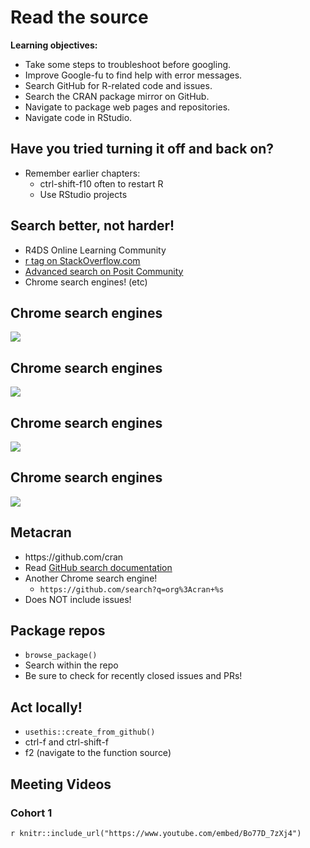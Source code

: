 # Read the source

**Learning objectives:**

-   Take some steps to troubleshoot before googling.
-   Improve Google-fu to find help with error messages.
-   Search GitHub for R-related code and issues.
-   Search the CRAN package mirror on GitHub.
-   Navigate to package web pages and repositories.
-   Navigate code in RStudio.

## Have you tried turning it off and back on? {-}

- Remember earlier chapters: 
    -   ctrl-shift-f10 often to restart R
    -   Use RStudio projects

## Search better, not harder! {-}

-   R4DS Online Learning Community
-   [r tag on StackOverflow.com](https://stackoverflow.com/questions/tagged/r)
-   [Advanced search on Posit Community](https://community.rstudio.com/search?expanded=true)
-   Chrome search engines! (etc)

## Chrome search engines {.unlisted .unnumbered}

![](images/12_chrome-search_01.png)

## Chrome search engines {.unlisted .unnumbered}

![](images/12_chrome-search_02.png)

## Chrome search engines {.unlisted .unnumbered}

![](images/12_chrome-search_03.png)

## Chrome search engines {.unlisted .unnumbered}

![](images/12_chrome-search_04.png)

## Metacran {-}

-   https://github.com/cran
-   Read [GitHub search documentation](https://docs.github.com/en/search-github/getting-started-with-searching-on-github/about-searching-on-github)
-   Another Chrome search engine!
    -   `https://github.com/search?q=org%3Acran+%s`
-   Does NOT include issues!

## Package repos {-}

-   `browse_package()`
-   Search within the repo
-   Be sure to check for recently closed issues and PRs!

## Act locally! {-}

-   `usethis::create_from_github()`
-   ctrl-f and ctrl-shift-f
-   f2 (navigate to the function source)

## Meeting Videos {-}

### Cohort 1 {-}

`r knitr::include_url("https://www.youtube.com/embed/Bo77D_7zXj4")`
